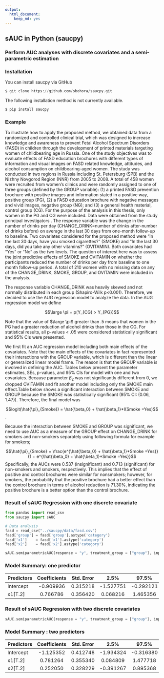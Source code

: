 ```yaml
---
output:
  html_document:
    keep_md: yes
---
```


## sAUC in Python (saucpy)

### Perform AUC analyses with discrete covariates and a semi-parametric estimation

### Installation
You can install saucpy via GitHub

```python
$ git clone https://github.com/sbohora/saucpy.git
```

The following installation method is not currently available.

```python
$ pip install saucpy
```

### Example

To illustrate how to apply the proposed method, we obtained data from a randomized and controlled clinical trial, which was designed to increase knowledge and awareness to prevent Fetal Alcohol Spectrum Disorders (FASD) in children through the development of printed materials targeting women of childbearing age in Russia. One of the study objectives was to evaluate effects of FASD education brochures with different types of information and visual images on FASD related knowledge, attitudes, and alcohol consumption on childbearing-aged women. The study was conducted in two regions in Russia including St. Petersburg (SPB) and the Nizhny Novgorod Region (NNR) from 2005 to 2008. A total of 458 women were recruited from women's clinics and were randomly assigned to one of three groups (defined by the GROUP variable): (1) a printed FASD prevention brochure with positive images and information stated in a positive way, positive group (PG), (2) a FASD education brochure with negative messages and vivid images, negative group (NG); and (3) a general health material, control group (CG). For the purpose of the analysis in this thesis, only women in the PG and CG were included. Data were obtained from the study principal investigators . The response variable was the change in the number of drinks per day (CHANGE_DRINK=number of drinks after-number of drinks before) on average in the last 30 days from one-month follow-up to baseline. Two covariates considered for the proposed method were "In the last 30 days, have you smoked cigarettes?" (SMOKE) and  "In the last 30 days, did you take any other vitamins?" (OVITAMIN). Both covariates had "Yes" or "No" as the two levels. The question of interest here was to assess the joint predictive effects of SMOKE and OVITAMIN on whether the participants reduced the number of drinks per day from baseline to one month follow-up period. A total of 210 women with no missing data on any of the CHANGE_DRINK, SMOKE, GROUP, and OVITAMIN were included in the analysis.

The response variable CHANGE_DRINK was heavily skewed and not normally distributed in each group  (Shapiro-Wilk p<0.001). Therefore, we decided to use the AUG regression model to analyze the data.  In the AUG regression model we define

$$\large \pi = p(Y_{CG} > Y_{PG})$$ 

Note that the value of $\large \pi$ greater than .5 means that women in the PG had a greater reduction of alcohol drinks than those in the CG. For statistical results, all p-values < .05 were considered statistically significant and 95% CIs were presented.

We first fit an AUC regression model including both main effects of the covariates.  Note that the main effects of the covariates in fact represented their interactions with the GROUP variable, which is different than the linear or generalized linear model frame.  The reason is that the GROUP variable is involved in defining the AUC.  Tables below present the parameter estimates, SEs, p-values, and 95% CIs for model with one and two covariates.  Because parameter $\beta_2$ was not significantly different from 0, we dropped OVITAMIN and fit another model including only the SMOKE main effect.Table below shows a significant interaction between SMOKE and GROUP because the SMOKE was statistically significant (95% CI: (0.06, 1.47)). Therefore, the final model was 

$$logit(\hat{\pi}_{Smoke}) = \hat{\beta_0} + \hat{\beta_1}*I(Smoke =Yes)$$. 

Because the interaction between SMOKE and GROUP was significant, we need to use AUC as a measure of the GROUP effect on CHANGE_DRINK for smokers and non-smokers separately using following formula for example for smokers;

$$\hat{\pi}_{Smoke} = \frac{e^{\hat{\beta_0} + \hat{\beta_1}*Smoke =Yes}}{1 + e^{\hat{\beta_0} + \hat{\beta_1}*Smoke =Yes}}$$
Specifically, the AUCs were 0.537 (insignificant) and 0.713 (significant) for non-smokers and smokers, respectively.  This implies that the effect of positive and control brochures were similar for nonsmokers; however, for smokers, the probability that the positive brochure had a better effect than the control brochure in terms of alcohol reduction is 71.30%, indicating the positive brochure is a better option than the control brochure.

### Result of sAUC Regression with one discrete covariate

```python
from pandas import read_csv
from saucpy import sAUC

# Data analysis
fasd = read_csv("../saucpy/data/fasd.csv")
fasd['group'] = fasd['group'].astype('category')
fasd['x1']    = fasd['x1'].astype('category')
fasd['x2']    = fasd['x2'].astype('category')

sAUC.semiparametricAUC(response = "y", treatment_group = ["group"], input_covariates = ["x1"], data = fasd)
```

### Model Summary: one predictor
    
|Predictors    | Coefficients| Std. Error |     2.5% |    97.5% | p |
|--------------|:-----------:|:----------:|:----------:|:----------:|----------:|
|Intercept     |-0.909936    | 0.315218   | -1.527751| -0.292121|  0.003893|
|x1[T.2]       | 0.766786    | 0.356420   | 0.068216 | 1.465356 | 0.031448|


### Result of sAUC Regression with two discrete covariates

```python
sAUC.semiparametricAUC(response = "y", treatment_group = ["group"], input_covariates = ["x1","x2"], data = fasd)
```


### Model Summary : two predictors
 
|Predictors    | Coefficients| Std. Error |     2.5% |    97.5% | p |
|--------------|:-----------:|:----------:|:----------:|:----------:|----------:|
|Intercept     |-1.125352    |0.412748| -1.934324| -0.316380| 0.006401|
|x1[T.2]       | 0.781264    |0.355340|  0.084809|  1.477718| 0.027904|
|x2[T.2]       | 0.252050    |0.328229| -0.391267|  0.895368| 0.442541|
